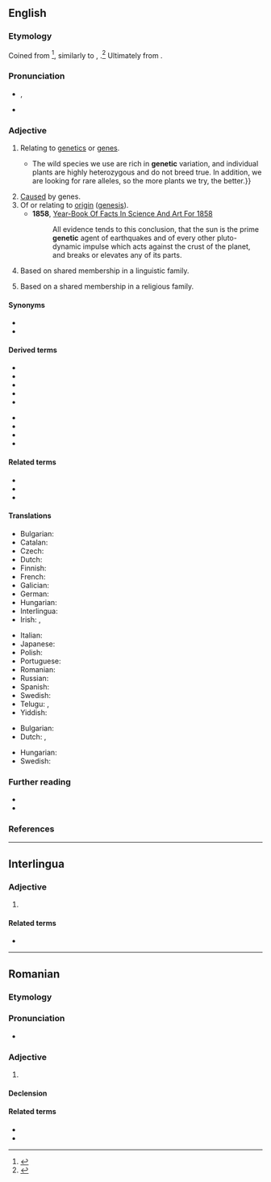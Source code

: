 {{also|genètic}}
==English==

===Etymology===
{{PIE root|en|ǵenh₁}}
Coined from {{m|en|genesis}}<ref>{{R:Etymonline}}</ref>, similarly to {{m|en|antithesis}}, {{m|en|antithetic}}.<ref>{{R:Oxford Dictionaries Online}}</ref> Ultimately from {{m|grc|γίγνομαι||I come into being}}.

===Pronunciation===
* {{enPR|jə-nĕt'ĭk}}, {{IPA|[d͡ʒəˈnɛtɪk]|[d͡ʒɪˈnɛtɪk]|lang=en}}
* {{rhymes|ɛtɪk|lang=en}}

===Adjective===
{{en-adj|-}}

# {{lb|en|genetics}} Relating to [[genetics]] or [[gene]]s. {{defdate|from 1908}}
#* {{quote-magazine|year=2013|month=May-June|author=[http://www.americanscientist.org/authors/detail/david-van-tassel David Van Tassel], [http://www.americanscientist.org/authors/detail/lee-dehaan Lee DeHaan]
|title=[http://www.americanscientist.org/issues/feature/2013/3/wild-plants-to-the-rescue Wild Plants to the Rescue]
|volume=101|issue=3|magazine={{w|American Scientist}}
|passage=Plant breeding is always a numbers game.{{...}}The wild species we use are rich in '''genetic''' variation, and individual plants are highly heterozygous and do not breed true. In addition, we are looking for rare alleles, so the more plants we try, the better.}}
# [[cause|Cause]]d by genes.
# Of or relating to [[origin]] ([[genesis]]). {{defdate|from 1831}}
#* '''1858''', [http://books.google.com/books?id=NBo1AAAAMAAJ&pg=PA365 Year-Book Of Facts In Science And Art For 1858]
#*: All evidence tends to this conclusion, that the sun is the prime '''genetic''' agent of earthquakes and of every other pluto-dynamic impulse which acts against the crust of the planet, and breaks or elevates any of its parts.
# {{lb|en|linguistics}} Based on shared membership in a linguistic family.
#: {{ux|en|Chinese has borrowed several words from English, but it does not have a '''genetic''' relationship to English.}}
# {{lb|en|theology}} Based on a shared membership in a religious family.
#: {{ux|en|Many Jews, Christians, and Muslims don’t get along despite their faiths’ '''genetic''' relationship.}}

====Synonyms====
* {{l|en|hereditary}}
* {{l|en|genealogical}}<!--especially in the linguistic sense-->

====Derived terms====
{{der-top}}
* {{l|en|genetic algorithm}}
* {{l|en|genetic code}}
* {{l|en|genetic disorder}}
* {{l|en|genetic drift}}
* {{l|en|genetic engineer}}
{{der-mid}}
* {{l|en|genetic engineering}}
* {{l|en|genetic fingerprinting}}
* {{l|en|genetic material}}
* {{l|en|genetic modification}}
{{der-bottom}}

====Related terms====
* {{l|en|gene}}
* {{l|en|genetics}}
* {{l|en|genetically}}

====Translations====
{{trans-top|relating to genetics or genes}}
* Bulgarian: {{t|bg|генетичен|sc=Cyrl}}
* Catalan: {{t+|ca|genètic}}
* Czech: {{t+|cs|genetický|m}}
* Dutch: {{t+|nl|genetisch}}
* Finnish: {{t+|fi|geneettinen}}
* French: {{t+|fr|génétique}}
* Galician: {{t+|gl|xenético}}
* German: {{t+|de|genetisch}}
* Hungarian: {{t+|hu|genetikai}}
* Interlingua: {{t|ia|genetic}}
* Irish: {{t|ga|gineach}}, {{t|ga|géiniteach}}
{{trans-mid}}
* Italian: {{t+|it|genetico}}
* Japanese: {{t|ja|遺伝的|tr=identeki|sc=Jpan}}
* Polish: {{t+|pl|genetyczny|m}}
* Portuguese: {{t+|pt|genético}}
* Romanian: {{t+|ro|genetic}}
* Russian: {{t+|ru|генети́ческий}}
* Spanish: {{t+|es|genético}}
* Swedish: {{t+|sv|genetisk}}
* Telugu: {{t|te|జన్యు}}, {{t|te|జన్యుపరమైన}}
* Yiddish: {{t|yi|גענעטיש}}
{{trans-bottom}}

{{trans-top|caused by genes}}
* Bulgarian: {{t|bg|генен|sc=Cyrl}}
* Dutch: {{t+|nl|genetisch}}, {{t+|nl|erfelijk}}
{{trans-mid}}
* Hungarian: {{t+|hu|genetikai}}
* Swedish: {{t+|sv|genetisk}}
{{trans-bottom}}

===Further reading===
* {{pedia}}
* {{R:Keywords|page=142}}

===References===
<references/>

----

==Interlingua==

===Adjective===
{{ia-adj|-}}

# {{l|en|genetic}}

====Related terms====
* {{l|ia|genetica}}

----

==Romanian==

===Etymology===
{{der|ro|fr|génétique}} {{etystub|ro}}

===Pronunciation===
* {{IPA|[d͡ʒeˈne.tik]|lang=ro}}

===Adjective===
{{ro-adj|4}}

# {{l|en|genetic}}

====Declension====
{{ro-adj-4}}

====Related terms====
* {{l|ro|genă}}
* {{l|ro|genetică}}